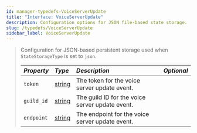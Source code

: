```yaml
---
id: manager-typedefs-VoiceServerUpdate
title: "Interface: VoiceServerUpdate"
description: Configuration options for JSON file-based state storage.
slug: /typedefs/VoiceServerUpdate
sidebar_label: VoiceServerUpdate
---
```


> Configuration for JSON-based persistent storage used when `StateStorageType` is set to `json`.
> 
> | <i className="fa-solid fa-hashtag"/> Property  | <i className="fa-solid fa-font"/> Type                                                            | <i className="fa-solid fa-list"/> Description   | <i className="fa-solid fa-flask"/> Optional  |
> |:-----------------------------------------------|:--------------------------------------------------------------------------------------------------|:------------------------------------------------|:--------------------------------------------:|
> | `token`                                        | [string](https://developer.mozilla.org/en-US/docs/Web/JavaScript/Reference/Global_Objects/String) | The token for the voice server update event.    | <i className="fa-solid fa-xmark"/>           |
> | `guild_id`                                     | [string](https://developer.mozilla.org/en-US/docs/Web/JavaScript/Reference/Global_Objects/String) | The guild ID for the voice server update event. | <i className="fa-solid fa-xmark"/>           |
> | `endpoint`                                     | [string](https://developer.mozilla.org/en-US/docs/Web/JavaScript/Reference/Global_Objects/String) | The endpoint for the voice server update event. | <i className="fa-solid fa-xmark"/>           |
